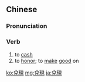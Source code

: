 {{also|兑现}}
==Chinese==
{{zh-forms|s=兑现}}

===Pronunciation===
{{zh-pron
|m=duìxiàn
|c=deoi3 jin6
|cat=v
}}

===Verb===
{{zh-verb}}

# to [[cash]] {{gloss|a cheque, etc.}}
# to [[honor]]; to [[make]] [[good]] on {{gloss|a promise, commitment, etc.}}

{{zh-cat|Advanced}}

[[ko:兌現]]
[[mg:兌現]]
[[ja:兌現]]